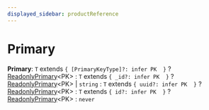 ```yaml
---
displayed_sidebar: productReference
---
```



# Primary

 **Primary**: `T` extends ``{ [PrimaryKeyType]?: infer PK  }`` ? [ReadonlyPrimary](product.ReadonlyPrimary.mdx)&#60;PK&#62; : `T` extends ``{ _id?: infer PK  }`` ? [ReadonlyPrimary](product.ReadonlyPrimary.mdx)&#60;PK&#62; \| `string` : `T` extends ``{ uuid?: infer PK  }`` ? [ReadonlyPrimary](product.ReadonlyPrimary.mdx)&#60;PK&#62; : `T` extends ``{ id?: infer PK  }`` ? [ReadonlyPrimary](product.ReadonlyPrimary.mdx)&#60;PK&#62; : `never`
